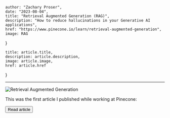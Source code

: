 
    author: "Zachary Proser", 
    date: "2023-08-04",
    title: "Retrieval Augmented Generation (RAG)", 
    description: "How to reduce hallucinations in your Generative AI applications",
    href: "https://www.pinecone.io/learn/retrieval-augmented-generation",
    image: RAG
}

    title: article.title,
    description: article.description,
    image: article.image,
    href: article.href
}


--- 


<Image src={meta.image} alt="Retrieval Augmented Generation"/>

This was the first article I published while working at Pinecone: 

<Button href={meta.href}>Read article</Button>


